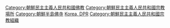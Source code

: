 {{Commons category|Buddhist temples in North Korea}}

[[Category:朝鮮民主主義人民共和國佛教|Category:朝鮮民主主義人民共和國佛教]]
[[Category:朝鮮民主主義人民共和國宗教場所|Category:朝鮮民主主義人民共和國宗教場所]]
[[Category:朝鮮半島佛寺|Category:朝鮮半島佛寺]]
[[Category:各國佛寺|Korea, DPR]]
[[Category:朝鮮民主主義人民共和國宗教組織|Category:朝鮮民主主義人民共和國宗教組織]]